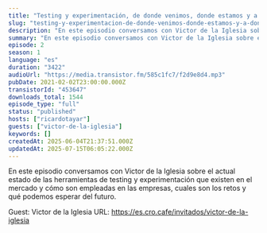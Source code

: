 ```yaml
---
title: "Testing y experimentación, de donde venimos, donde estamos y a donde vamos, con Victor de la Iglesia"
slug: "testing-y-experimentacion-de-donde-venimos-donde-estamos-y-a-donde-vamos"
description: "En este episodio conversamos con Victor de la Iglesia sobre el actual estado de las herramientas de testing y experimentación que existen en el mercado y cómo son empleadas en las empresas, cuales son los retos y qué podemos esperar del futuro.\n\nGuest: Victor de la Iglesia\nURL: https://es.cro.cafe/invitados/victor-de-la-iglesia"
summary: "En este episodio conversamos con Victor de la Iglesia sobre el actual estado de las herramientas de testing y experimentación que existen en el mercado y cómo son empleadas en las empresas, cuales son los retos y qué podemos esperar del futuro."
episode: 2
season: 1
language: "es"
duration: "3422"
audioUrl: "https://media.transistor.fm/585c1fc7/f2d9e8d4.mp3"
pubDate: 2021-02-02T23:00:00.000Z
transistorId: "453647"
downloads_total: 1544
episode_type: "full"
status: "published"
hosts: ["ricardotayar"]
guests: ["victor-de-la-iglesia"]
keywords: []
createdAt: 2025-06-04T21:37:51.000Z
updatedAt: 2025-07-15T06:05:22.000Z
---
```


En este episodio conversamos con Victor de la Iglesia sobre el actual estado de las herramientas de testing y experimentación que existen en el mercado y cómo son empleadas en las empresas, cuales son los retos y qué podemos esperar del futuro.

Guest: Victor de la Iglesia
URL: https://es.cro.cafe/invitados/victor-de-la-iglesia
